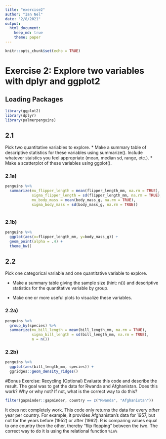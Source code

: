 ```yaml
---
title: "exercise2"
author: "Ian Nel"
date: "2/8/2021"
output: 
  html_document: 
    keep_md: true 
    theme: paper
---
```


```r
knitr::opts_chunk$set(echo = TRUE)
```

# Exercise 2: Explore two variables with dplyr and ggplot2

## Loading Packages
```r
library(ggplot2)
library(dplyr)
library(palmerpenguins)
```

## 2.1 
Pick two quantitative variables to explore.
* Make a summary table of descriptive statistics for these variables using summarize(). Include whatever staistics you feel appropriate (mean, median sd, range, etc.).
* Make a scatterplot of these variables using ggplot().

### 2.1a)
```r
penguins %>% 
  summarize(mu_flipper_length = mean(flipper_length_mm, na.rm = TRUE),
            sigma_flipper_length = sd(flipper_length_mm, na.rm = TRUE),
            mu_body_mass = mean(body_mass_g, na.rm = TRUE),
            sigma_body_mass = sd(body_mass_g, na.rm = TRUE))
            
```

### 2.1b)
```r
penguins %>% 
  ggplot(aes(x=flipper_length_mm, y=body_mass_g)) +
  geom_point(alpha = .4) +
  theme_bw()
```

## 2.2

Pick one categorical variable and one quantitative variable to explore.

* Make a summary table giving the sample size (hint: n()) and descriptive statistics for the quantitative variable by group.

* Make one or more useful plots to visualize these variables.

### 2.2a)
```r
penguins %>% 
  group_by(species) %>% 
  summarize(mu_bill_length = mean(bill_length_mm, na.rm = TRUE),
            sigma_bill_length = sd(bill_length_mm, na.rm = TRUE),
            n = n())

```

### 2.2b) 
```r
penguins %>%  
  ggplot(aes(bill_length_mm, species)) +
  ggridges::geom_density_ridges()
```


#Bonus Exercise: Recycling (Optional)
Evaluate this code and describe the result. The goal was to get the data for Rwanda and Afghanistan. Does this work? Why or why not? If not, what is the correct way to do this?
```r
filter(gapminder::gapminder, country == c("Rwanda", "Afghanistan"))

```
It does not completely work. This code only returns the data for every *other* year per country. For example, it provides Afghanistan's data for 1957, but not for the years before (1952) or after (1962). R is comparing values equal to one country then the other, thereby "flip flopping" between the two. The correct way to do it is using the relational function ```%in%```
